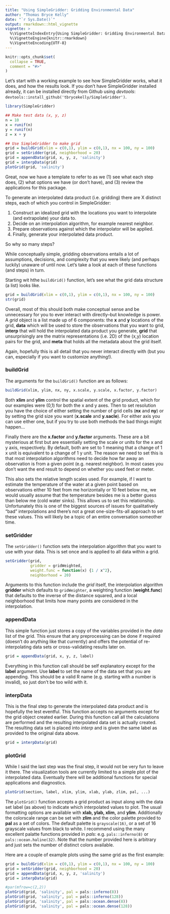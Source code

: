```yaml
---
title: "Using SimpleGridder: Gridding Environmental Data"
author: "Thomas Bryce Kelly"
date: "`r Sys.Date()`"
output: rmarkdown::html_vignette
vignette: >
  %\VignetteIndexEntry{Using SimpleGridder: Gridding Environmental Data}
  %\VignetteEngine{knitr::rmarkdown}
  %\VignetteEncoding{UTF-8}
---
```


```r
knitr::opts_chunk$set(
  collapse = TRUE,
  comment = "#>"
)
```

Let's start with a working example to see how SimpleGridder works, what it does, and how the results look. If you don't have SimpleGridder installed already, it can be installed directly from Github using *devtools*: `devtools::install_github('tbrycekelly/SimpleGridder')`.

```r
library(SimpleGridder)

## Make test data (x, y, z)
n = 10
x = runif(n)
y = runif(n)
z = x + y

## Use SimpleGridder to make grid
grid = buildGrid(xlim = c(0,1), ylim = c(0,1), nx = 100, ny = 100)
grid = setGridder(grid, neighborhood = 20)
grid = appendData(grid, x, y, z, 'salinity')
grid = interpData(grid)
plotGrid(grid, 'salinity')
```

Great, now we have a template to refer to as we (1) see what each step does, (2) what options we have (or don't have), and (3) review the applications for this package.

To generate an interpolated data product (i.e. gridding) there are X distinct steps, each of which you control in SimpleGridder:

1.  Construct an idealized grid with the locations you want to interpolate (and extrapolate) your data to.
2.  Decide on an interpolation algorithm, for example nearest neighbor.
3.  Prepare observations against which the interpolator will be applied.
4.  Finally, generate your interpolated data product.

So why so many steps?

While conceptually simple, gridding observations entails a lot of assumptions, decisions, and complexity that you were likely (and perhaps luckily) unaware of until now. Let's take a look at each of these functions (and steps) in turn.

Starting wit hthe `buildGrid()` function, let's see what the grid data structure (a list) looks like.

```r
grid = buildGrid(xlim = c(0,1), ylim = c(0,1), nx = 100, ny = 100)
str(grid)
```

Overall, most of this should both make conceptual sense and be unnecessary for you to ever interact with directly--but knowledge is power. A *grid* object is a list made up of 6 components: the **x** and **y** locations of the grid, **data** which will be used to store the observations that you want to grid, **interp** that will hold the interpolated data product you generate, **grid** that unsurprisingly are the matrix representations (i.e. 2D) of the (x,y) location pairs for the grid, and **meta** that holds all the metadata about the grid itself.

Again, hopefully this is all detail that you never interact directly with (but you can, especially if you want to customize anything!).

### buildGrid

The arguments for the `buildGrid()` function are as follows:

```r
buildGrid(xlim, ylim, nx, ny, x.scale, y.scale, x.factor, y.factor)
```

Both **xlim** and **ylim** control the spatial extent of the grid product, which for our examples were (0,1) for both the x and y axes. Then to set resolution you have the choice of either setting the number of grid cells (**nx** and **ny**) or by setting the grid size you want (**x.scale** and **y.sacle**). For either axis you can use either one, but if you try to use both methods the bad things might happen...

Finally there are the **x.factor** and **y.factor** arguments. These are a bit mysterious at first but are essentially setting the scale or units for the x and y axis, respectively. By default, both are set to 1 meaning that a change of 1 x unit is equivalent to a change of 1 y unit. The reason we need to set this is that most interpolation algorithms need to decide how far away an observation is from a given point (e.g. nearest neighbor). In most cases you don't want the end result to depend on whether you used feet or meter.

This also sets the relative length scales used. For example, if I want to estimate the temperature of the water at a given point based on observations either 10 feet from me horizontally or 10 feet below me, we would usually assume that the temperature besides me is a better guess than below me (cold water sinks). This allows us to set this relationship. Unfortunately this is one of the biggest sources of issues for qualitatively "bad" interpolations and there's not a great one-size-fits-all approach to set these values. This will likely be a topic of an entire conversation someother time.

### setGridder

The `setGridder()` function sets the interpolation algorithm that you want to use with your data. This is set once and is applied to all data within a grid.

```r
setGridder(grid,
           gridder = gridWeighted,
           weight.func = function(x) {1 / x^2},
           neighborhood = 20)
```

Arguments to this function include the *grid* itself, the interpolation algorithm **gridder** which defaults to `gridWeighter`, a weighting function (**weight.func**) that defaults to the inverse of the distance squared, and a local neighborhood that limits how many points are considered in the interpolation.

### appendData

This simple function just stores a copy of the variables provided in the *data* list of the grid. This ensure that any preprocessing can be done if required (doesn't do anything like that currently) and offers the potential of re-interpolating data sets or cross-validating results later on.

```r
grid = appendData(grid, x, y, z, label)
```

Everything in this function call should be self explanatory except for the **label** argument. Use **label** to set the name of the data set that you are appending. This should be a valid R name (e.g. starting with a number is invalid), so just don't be too wild with it.

### interpData

This is the final step to generate the interpolated data product and is hopefully the lest eventful. This function accepts no arguments except for the grid object created earlier. During this function call all the calculations are performed and the resulting interpolated data set is actually created. The resulting data set is placed into *interp* and is given the same label as provided to the original data above.

```r
grid = interpData(grid)
```

### plotGrid

While I said the last step was the final step, it would not be very fun to leave it there. The visualization tools are currently limited to a simple plot of the interpolated data. Eventually there will be additional functions for special applications and diagnostics.

```r
plotGrid(section, label, xlim, ylim, xlab, ylab, zlim, pal, ...)
```

The `plotGrid()` function accepts a grid product as input along with the data set label (as above) to indicate which interpolated values to plot. The usual formatting options are available with **xlab, ylab, xlim,** and **ylim**. Additionally the colorscale range can be set with **zlim** and the color palette provided to **pal** as a set of colors. The default palette is `grayscale(16)`, or a set of 16 grayscale values from black to white. I recommend using the many excellent palatte functions provided in *pals*: e.g. `pals::inferno(8)` or `pals::ocean.haline(32)`. Note that the number provided here is arbitrary and just sets the number of distinct colors available.

Here are a couple of example plots using the same grid as the first example:

```r
grid = buildGrid(xlim = c(0,1), ylim = c(0,1), nx = 100, ny = 100)
grid = setGridder(grid, neighborhood = 20)
grid = appendData(grid, x, y, z, 'salinity')
grid = interpData(grid)

#par(mfrow=c(2,2))
plotGrid(grid, 'salinity', pal = pals::inferno(8))
plotGrid(grid, 'salinity', pal = pals::inferno(128))
plotGrid(grid, 'salinity', pal = pals::ocean.dense(8))
plotGrid(grid, 'salinity', pal = pals::ocean.dense(128))

```
